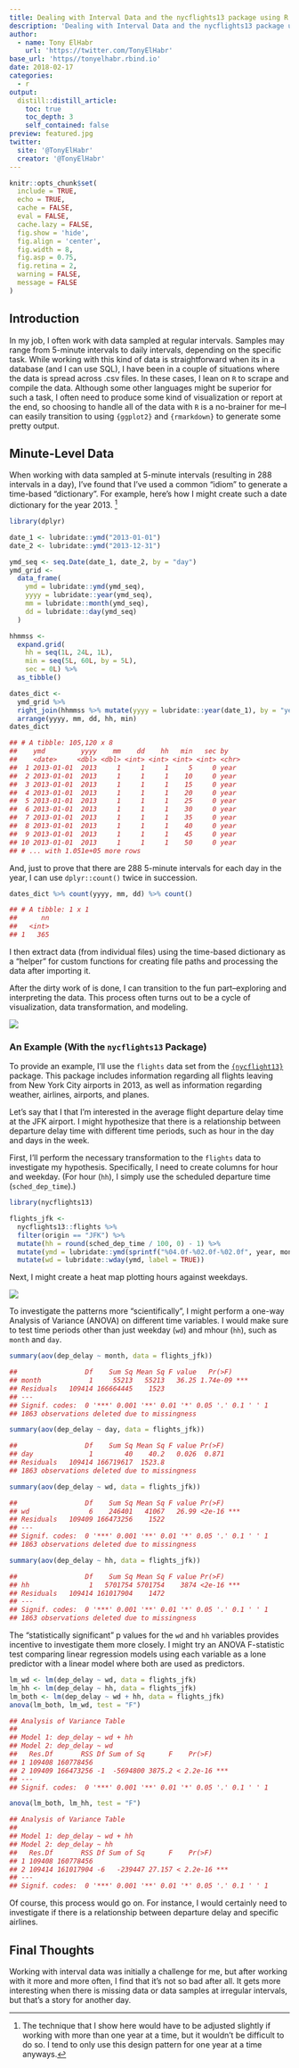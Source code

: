 ```yaml
---
title: Dealing with Interval Data and the nycflights13 package using R
description: 'Dealing with Interval Data and the nycflights13 package using R'
author:
  - name: Tony ElHabr
    url: 'https://twitter.com/TonyElHabr'
base_url: 'https//tonyelhabr.rbind.io'
date: 2018-02-17
categories:
  - r
output: 
  distill::distill_article:
    toc: true
    toc_depth: 3
    self_contained: false
preview: featured.jpg
twitter:
  site: '@TonyElHabr'
  creator: '@TonyElHabr'
---
```


```r
knitr::opts_chunk$set(
  include = TRUE,
  echo = TRUE,
  cache = FALSE,
  eval = FALSE,
  cache.lazy = FALSE,
  fig.show = 'hide',
  fig.align = 'center',
  fig.width = 8,
  fig.asp = 0.75,
  fig.retina = 2,
  warning = FALSE,
  message = FALSE
)
```

## Introduction

In my job, I often work with data sampled at regular intervals. Samples may range from 5-minute intervals to daily intervals, depending on the specific task. While working with this kind of data is straightforward when its in a database (and I can use SQL), I have been in a couple of situations where the data is spread across .csv files. In these cases, I lean on `R` to scrape and compile the data. Although some other languages might be superior for such a task, I often need to produce some kind of visualization or report at the end, so choosing to handle all of the data with `R` is a no-brainer for me--I can easily transition to using `{ggplot2}` and `{rmarkdown}` to generate some pretty output.

## Minute-Level Data

When working with data sampled at 5-minute intervals (resulting in 288 intervals in a day), I've found that I've used a common "idiom" to generate a time-based "dictionary". For example, here's how I might create such a date dictionary for the year 2013. [^1]

[^1]: The technique that I show here would have to be adjusted slightly if working with more than one year at a time, but it wouldn't be difficult to do so. I tend to only use this design pattern for one year at a time anyways.

```r
library(dplyr)

date_1 <- lubridate::ymd("2013-01-01")
date_2 <- lubridate::ymd("2013-12-31")

ymd_seq <- seq.Date(date_1, date_2, by = "day")
ymd_grid <-
  data_frame(
    ymd = lubridate::ymd(ymd_seq),
    yyyy = lubridate::year(ymd_seq),
    mm = lubridate::month(ymd_seq),
    dd = lubridate::day(ymd_seq)
  )

hhmmss <-
  expand.grid(
    hh = seq(1L, 24L, 1L), 
    min = seq(5L, 60L, by = 5L), 
    sec = 0L) %>% 
  as_tibble()

dates_dict <-
  ymd_grid %>%
  right_join(hhmmss %>% mutate(yyyy = lubridate::year(date_1), by = "year")) %>% 
  arrange(yyyy, mm, dd, hh, min)
dates_dict
```

```r
## # A tibble: 105,120 x 8
##    ymd         yyyy    mm    dd    hh   min   sec by   
##    <date>     <dbl> <dbl> <int> <int> <int> <int> <chr>
##  1 2013-01-01  2013     1     1     1     5     0 year 
##  2 2013-01-01  2013     1     1     1    10     0 year 
##  3 2013-01-01  2013     1     1     1    15     0 year 
##  4 2013-01-01  2013     1     1     1    20     0 year 
##  5 2013-01-01  2013     1     1     1    25     0 year 
##  6 2013-01-01  2013     1     1     1    30     0 year 
##  7 2013-01-01  2013     1     1     1    35     0 year 
##  8 2013-01-01  2013     1     1     1    40     0 year 
##  9 2013-01-01  2013     1     1     1    45     0 year 
## 10 2013-01-01  2013     1     1     1    50     0 year 
## # ... with 1.051e+05 more rows
```

And, just to prove that there are 288 5-minute intervals for each day in the year, I can use `dplyr::count()` twice in succession.

```r
dates_dict %>% count(yyyy, mm, dd) %>% count()
```

```r
## # A tibble: 1 x 1
##      nn
##   <int>
## 1   365
```

I then extract data (from individual files) using the time-based dictionary as a "helper" for custom functions for creating file paths and processing the data after importing it.

After the dirty work of is done, I can transition to the fun part--exploring and interpreting the data. This process often turns out to be a cycle of visualization, data transformation, and modeling.

![](data-science.png)

### An Example (With the `nycflights13` Package)

To provide an example, I'll use the `flights` data set from the [`{nycflight13}`](https://cran.r-project.org/web/packages/nycflights13/index.html) package. This package includes information regarding all flights leaving from New York City airports in 2013, as well as information regarding weather, airlines, airports, and planes.

Let's say that I that I'm interested in the average flight departure delay time at the JFK airport. I might hypothesize that there is a relationship between departure delay time with different time periods, such as hour in the day and days in the week.

First, I'll perform the necessary transformation to the `flights` data to investigate my hypothesis. Specifically, I need to create columns for hour and weekday. (For hour (`hh`), I simply use the scheduled departure time (`sched_dep_time`).)

```r
library(nycflights13)

flights_jfk <-
  nycflights13::flights %>% 
  filter(origin == "JFK") %>% 
  mutate(hh = round(sched_dep_time / 100, 0) - 1) %>% 
  mutate(ymd = lubridate::ymd(sprintf("%04.0f-%02.0f-%02.0f", year, month, day))) %>% 
  mutate(wd = lubridate::wday(ymd, label = TRUE))
```

Next, I might create a heat map plotting hours against weekdays.

![](viz_nycflight13-1.png)

To investigate the patterns more "scientifically", I might perform a one-way Analysis of Variance (ANOVA) on different time variables. I would make sure to test time periods other than just weekday (`wd`) and mhour (`hh`), such as `month` and `day`.

```r
summary(aov(dep_delay ~ month, data = flights_jfk))
```

```r
##                 Df    Sum Sq Mean Sq F value   Pr(>F)    
## month            1     55213   55213   36.25 1.74e-09 ***
## Residuals   109414 166664445    1523                     
## ---
## Signif. codes:  0 '***' 0.001 '**' 0.01 '*' 0.05 '.' 0.1 ' ' 1
## 1863 observations deleted due to missingness
```

```r
summary(aov(dep_delay ~ day, data = flights_jfk))
```

```r
##                 Df    Sum Sq Mean Sq F value Pr(>F)
## day              1        40    40.2   0.026  0.871
## Residuals   109414 166719617  1523.8               
## 1863 observations deleted due to missingness
```

```r
summary(aov(dep_delay ~ wd, data = flights_jfk))
```

```r
##                 Df    Sum Sq Mean Sq F value Pr(>F)    
## wd               6    246401   41067   26.99 <2e-16 ***
## Residuals   109409 166473256    1522                   
## ---
## Signif. codes:  0 '***' 0.001 '**' 0.01 '*' 0.05 '.' 0.1 ' ' 1
## 1863 observations deleted due to missingness
```

```r
summary(aov(dep_delay ~ hh, data = flights_jfk))
```

```r
##                 Df    Sum Sq Mean Sq F value Pr(>F)    
## hh               1   5701754 5701754    3874 <2e-16 ***
## Residuals   109414 161017904    1472                   
## ---
## Signif. codes:  0 '***' 0.001 '**' 0.01 '*' 0.05 '.' 0.1 ' ' 1
## 1863 observations deleted due to missingness
```

The "statistically significant" p values for the `wd` and `hh` variables provides incentive to investigate them more closely. I might try an ANOVA F-statistic test comparing linear regression models using each variable as a lone predictor with a linear model where both are used as predictors.

```r
lm_wd <- lm(dep_delay ~ wd, data = flights_jfk)
lm_hh <- lm(dep_delay ~ hh, data = flights_jfk)
lm_both <- lm(dep_delay ~ wd + hh, data = flights_jfk)
anova(lm_both, lm_wd, test = "F")
```

```r
## Analysis of Variance Table
## 
## Model 1: dep_delay ~ wd + hh
## Model 2: dep_delay ~ wd
##   Res.Df       RSS Df Sum of Sq      F    Pr(>F)    
## 1 109408 160778456                                  
## 2 109409 166473256 -1  -5694800 3875.2 < 2.2e-16 ***
## ---
## Signif. codes:  0 '***' 0.001 '**' 0.01 '*' 0.05 '.' 0.1 ' ' 1
```

```r
anova(lm_both, lm_hh, test = "F")
```

```r
## Analysis of Variance Table
## 
## Model 1: dep_delay ~ wd + hh
## Model 2: dep_delay ~ hh
##   Res.Df       RSS Df Sum of Sq      F    Pr(>F)    
## 1 109408 160778456                                  
## 2 109414 161017904 -6   -239447 27.157 < 2.2e-16 ***
## ---
## Signif. codes:  0 '***' 0.001 '**' 0.01 '*' 0.05 '.' 0.1 ' ' 1
```

Of course, this process would go on. For instance, I would certainly need to investigate if there is a relationship between departure delay and specific airlines.

## Final Thoughts

Working with interval data was initially a challenge for me, but after working with it more and more often, I find that it's not so bad after all. It gets more interesting when there is missing data or data samples at irregular intervals, but that's a story for another day.
